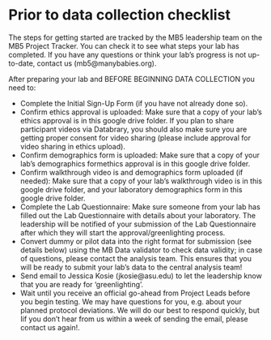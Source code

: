 # Prior to data collection checklist

The steps for getting started are tracked by the MB5 leadership team on the MB5 Project Tracker. You can check it to see what steps your lab has completed. If you have any questions or think your lab’s progress is not up-to-date, contact us (mb5@manybabies.org).

After preparing your lab and BEFORE BEGINNING DATA COLLECTION you need to: 

* Complete the Initial Sign-Up Form (if you have not already done so).
* Confirm ethics approval is uploaded: Make sure that a copy of your lab’s ethics approval is in this google drive folder. If you plan to share participant videos via Databrary, you should also make sure you are getting proper consent for video sharing (please include approval for video sharing in ethics upload). 
* Confirm demographics form is uploaded: Make sure that a copy of your lab’s demographics formethics approval is in this google drive folder.
* Confirm walkthrough video is and demographics form uploaded (if needed): Make sure that a copy of your lab’s walkthrough video is in this google drive folder, and your laboratory demographics form in this google drive folder.
* Complete the Lab Questionnaire: Make sure someone from your lab has filled out the Lab Questionnaire with details about your laboratory. The leadership will be notified of your submission of the Lab Questionnaire after which they will start the approval/greenlighting process. 
* Convert dummy or pilot data into the right format for submission (see details below) using the MB Data validator to check data validity; in case of questions, please contact the analysis team. This ensures that you will be ready to submit your lab’s data to the central analysis team!
* Send email to Jessica Kosie (jkosie@asu.edu)  to let the leadership know that you are ready for ‘greenlighting’. 
* Wait until you receive an official go-ahead from Project Leads before you begin testing. We may have questions for you, e.g. about your planned protocol deviations. We will do our best to respond quickly, but Iif you don’t hear from us within a week of sending the email, please contact us again!.
